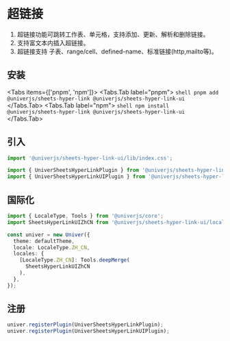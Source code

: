 
# 超链接

1. 超链接功能可跳转工作表、单元格，支持添加、更新、解析和删除链接。
2. 支持富文本内插入超链接。
3. 超链接支持 子表、range/cell、defined-name、标准链接(http,mailto等)。

## 安装

<Tabs items={['pnpm', 'npm']}>
  <Tabs.Tab label="pnpm">
    ```shell
    pnpm add @univerjs/sheets-hyper-link @univerjs/sheets-hyper-link-ui
    ```
  </Tabs.Tab>
  <Tabs.Tab label="npm">
    ```shell
    npm install @univerjs/sheets-hyper-link @univerjs/sheets-hyper-link-ui
    ```
  </Tabs.Tab>
</Tabs>

## 引入

```typescript
import '@univerjs/sheets-hyper-link-ui/lib/index.css';

import { UniverSheetsHyperLinkPlugin } from '@univerjs/sheets-hyper-link';
import { UniverSheetsHyperLinkUIPlugin } from '@univerjs/sheets-hyper-link-ui';
```

## 国际化

```typescript
import { LocaleType, Tools } from '@univerjs/core';
import SheetsHyperLinkUIZhCN from '@univerjs/sheets-hyper-link-ui/locale/zh-CN';

const univer = new Univer({
  theme: defaultTheme,
  locale: LocaleType.ZH_CN,
  locales: {
    [LocaleType.ZH_CN]: Tools.deepMerge(
      SheetsHyperLinkUIZhCN
    ),
  },
});
```

## 注册

```typescript
univer.registerPlugin(UniverSheetsHyperLinkPlugin);
univer.registerPlugin(UniverSheetsHyperLinkUIPlugin);
```
